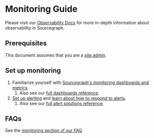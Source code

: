 # Monitoring Guide

Please visit our [Observability Docs](https://docs.sourcegraph.com/admin/observability) for more in-depth information about observability in Sourcegraph.

## Prerequisites

This document assumes that you are a [site admin](/admin/).

## Set up monitoring

1. Familiarize yourself with [Sourcegraph's monitoring dashboards and metrics](/admin/observability/metrics).
   1. Also see our [full dashboards reference](/admin/observability/dashboards).
1. [Set up alerting](/admin/observability/alerting#setting-up-alerting) and [learn about how to respond to alerts](/admin/observability/alerting#understanding-alerts).
   1. Also see our [full alert solutions reference](/admin/observability/alerts).

## FAQs

See the [monitoring section of our FAQ](/admin/faq#monitoring).
